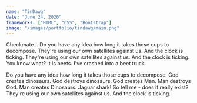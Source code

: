 ```yaml
---
name: "TinDawg"
date: "June 24, 2020"
frameworks: ["HTML", "CSS", "Bootstrap"]
image: "/images/portfolio/tindawg/main.png"
---
```


Checkmate... Do you have any idea how long it takes those cups to
decompose. They're using our own satellites against us. And the clock is
ticking. They're using our own satellites against us. And the clock is
ticking. You know what? It is beets. I've crashed into a beet truck.

Do you have any idea how long it takes those cups to decompose. God creates 
dinosaurs. God destroys dinosaurs. God creates Man. Man destroys God. Man 
creates Dinosaurs. Jaguar shark! So tell me - does it really exist? They're 
using our own satellites against us. And the clock is ticking.
